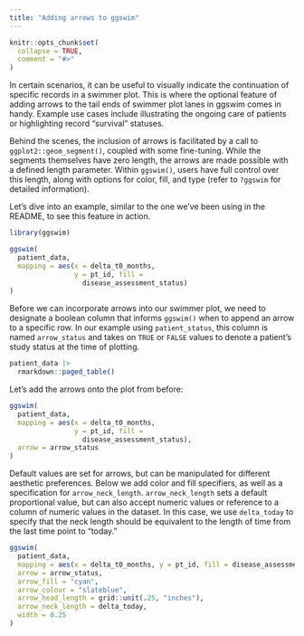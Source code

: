 ```yaml
---
title: "Adding arrows to ggswim"
---
```


```r
knitr::opts_chunk$set(
  collapse = TRUE,
  comment = "#>"
)
```

In certain scenarios, it can be useful to visually indicate the continuation of specific records in a swimmer plot. This is where the optional feature of adding arrows to the tail ends of swimmer plot lanes in ggswim comes in handy. Example use cases include illustrating the ongoing care of patients or highlighting record "survival" statuses.

Behind the scenes, the inclusion of arrows is facilitated by a call to `ggplot2::geom_segment()`, coupled with some fine-tuning. While the segments themselves have zero length, the arrows are made possible with a defined length parameter. Within `ggswim()`, users have full control over this length, along with options for color, fill, and type (refer to `?ggswim` for detailed information).

Let's dive into an example, similar to the one we've been using in the README, to see this feature in action.

```r
library(ggswim)

ggswim(
  patient_data,
  mapping = aes(x = delta_t0_months,
                y = pt_id, fill = 
                  disease_assessment_status)
)
```

Before we can incorporate arrows into our swimmer plot, we need to designate a boolean column that informs `ggswim()` when to append an arrow to a specific row. In our example using `patient_status`, this column is named `arrow_status` and takes on `TRUE` or `FALSE` values to denote a patient's study status at the time of plotting.

```r
patient_data |> 
  rmarkdown::paged_table()
```

Let's add the arrows onto the plot from before:

```r
ggswim(
  patient_data,
  mapping = aes(x = delta_t0_months,
                y = pt_id, fill = 
                  disease_assessment_status),
  arrow = arrow_status
)
```

Default values are set for arrows, but can be manipulated for different aesthetic preferences. Below we add color and fill specifiers, as well as a specification for `arrow_neck_length`. `arrow_neck_length` sets a default proportional value, but can also accept numeric values or reference to a column of numeric values in the dataset. In this case, we use `delta_today` to specify that the neck length should be equivalent to the length of time from the last time point to "today."

```r
ggswim(
  patient_data,
  mapping = aes(x = delta_t0_months, y = pt_id, fill = disease_assessment_status),
  arrow = arrow_status,
  arrow_fill = "cyan",
  arrow_colour = "slateblue",
  arrow_head_length = grid::unit(.25, "inches"),
  arrow_neck_length = delta_today,
  width = 0.25
)
```
